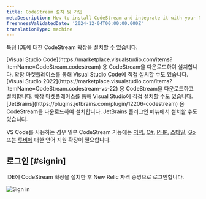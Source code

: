 ```yaml
---
title: CodeStream 설치 및 가입
metaDescription: How to install CodeStream and integrate it with your New Relic account.
freshnessValidatedDate: '2024-12-04T00:00:00.000Z'
translationType: machine
---
```


특정 IDE에 대한 CodeStream 확장을 설치할 수 있습니다.

<CollapserGroup>
  <Collapser className="freq-link" id="vscode" title="비주얼 스튜디오 코드">
    [Visual Studio Code](https://marketplace.visualstudio.com/items?itemName=CodeStream.codestream) 용 CodeStream을 다운로드하여 설치합니다. 확장 마켓플레이스를 통해 Visual Studio Code에 직접 설치할 수도 있습니다.
  </Collapser>

  <Collapser className="freq-link" id="visual-studio" title="비주얼 스튜디오">
    [Visual Studio 2022](https://marketplace.visualstudio.com/items?itemName=CodeStream.codestream-vs-22) 용 CodeStream을 다운로드하고 설치합니다. 확장 마켓플레이스를 통해 Visual Studio에 직접 설치할 수도 있습니다.
  </Collapser>

  <Collapser className="freq-link" id="jetbrains" title="제트브레인">
    [JetBrains](https://plugins.jetbrains.com/plugin/12206-codestream) 용 CodeStream을 다운로드하여 설치합니다. JetBrains 플러그인 메뉴에서 설치할 수도 있습니다.
  </Collapser>
</CollapserGroup>

VS Code를 사용하는 경우 일부 CodeStream 기능에는 [저녁](https://marketplace.visualstudio.com/items?itemName=redhat.java), [C#](https://marketplace.visualstudio.com/items?itemName=ms-dotnettools.csharp), [PHP](https://marketplace.visualstudio.com/items?itemName=bmewburn.vscode-intelephense-client), [스타일](https://marketplace.visualstudio.com/items?itemName=ms-python.python), [Go](https://marketplace.visualstudio.com/items?itemName=golang.go) 또는 [루비에](https://marketplace.visualstudio.com/items?itemName=Shopify.ruby-lsp) 대한 언어 지원 확장이 필요합니다.

## 로그인 [#signin]

IDE에 CodeStream 확장을 설치한 후 New Relic 자격 증명으로 로그인합니다.

<img title="Sign in" alt="Sign in" src="/images/codestream_screenshot-crop_sign-in.webp" />